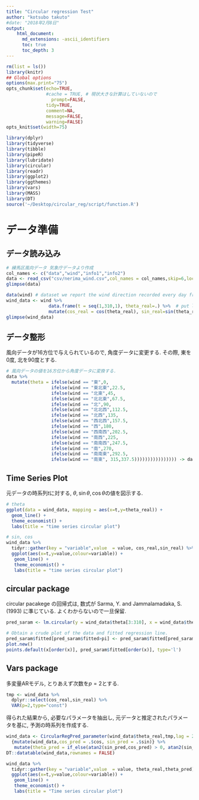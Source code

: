 ```yaml
---
title: "Circular regression Test"
author: "kotsubo takuto"
#date: "2018年2月8日"
output: 
    html_document:
      md_extensions: -ascii_identifiers
      toc: true
      toc_depth: 3
---
```


```r
rm(list = ls())
library(knitr)
## Global options
options(max.print="75")
opts_chunk$set(echo=TRUE,
               #cache = TRUE, # 現状大きな計算はしていないので
	             prompt=FALSE,
               tidy=TRUE,
               comment=NA,
               message=FALSE,
               warning=FALSE)
opts_knit$set(width=75)
```

```r
library(dplyr)
library(tidyverse)
library(tibble)
library(pipeR)
library(lubridate)
library(circular)
library(readr)
library(ggplot2)
library(ggthemes)
library(vars)
library(MASS)
library(DT)
source('~/Desktop/circular_reg/script/function.R')
```

# データ準備

## データ読み込み

```r
# 練馬区風向データ 気象庁データより作成
col_names <- c("data","wind","info1","info2")
data <- read_csv("csv/nerima_wind.csv",col_names = col_names,skip=6,locale=locale(encoding='Shift_JIS'))
glimpse(data)
```

```r
data(wind) # dataset we report the wind direction recorded every day from January 29, 2001 to March 31, 2001 from 3.00am to 4.00am included.
wind_data <- wind %>%  
                data.frame(t = seq(1,310,1), theta_real=.) %>%  # put label
                mutate(cos_real = cos(theta_real), sin_real=sin(theta_real))  
glimpse(wind_data)  
```

## データ整形

風向データが16方位で与えられているので, 角度データに変更する. その際, 東を0度, 北を90度とする.

```r
# 風向データの値を16方位から角度データに変換する.
data %>% 
  mutate(theta = ifelse(wind == "東",0,
                 ifelse(wind == "東北東",22.5,
                 ifelse(wind == "北東",45,
                 ifelse(wind == "北北東",67.5,
                 ifelse(wind == "北",90,
                 ifelse(wind == "北北西",112.5,
                 ifelse(wind == "北西",135,
                 ifelse(wind == "西北西",157.5,
                 ifelse(wind == "西",180,
                 ifelse(wind == "西南西",202.5,
                 ifelse(wind == "南西",225,
                 ifelse(wind == "南南西",247.5,
                 ifelse(wind == "南",270,
                 ifelse(wind == "南南東",292.5,
                 ifelse(wind == "南東", 315,337.5)))))))))))))))) -> data
```

## Time Series Plot

元データの時系列$t$に対する, $\theta, \sin \theta, \cos \theta$の値を図示する.

```r
# theta
ggplot(data = wind_data, mapping = aes(x=t,y=theta_real)) +
  geom_line() + 
  theme_economist() +
  labs(title = "time series circular plot")
```

```r
# sin, cos
wind_data %>% 
  tidyr::gather(key = "variable",value  = value, cos_real,sin_real) %>% 
  ggplot(aes(x=t,y=value,colour=variable)) +
   geom_line() + 
   theme_economist() +
   labs(title = "time series circular plot")
```

## circular package

circular pacakege の回帰式は, 数式が Sarma, Y. and Jammalamadaka, S.(1993) に準じている. よくわからないので一旦保留.

```r
pred_saram <- lm.circular(y = wind_data$theta[3:310], x = wind_data$theta[1:308], type = "c-c", order=2)

# Obtain a crude plot of the data and fitted regression line.
pred_saram$fitted[pred_saram$fitted>pi] <- pred_saram$fitted[pred_saram$fitted>pi] - 2*pi
plot.new()
points.default(x[order(x)], pred_saram$fitted[order(x)], type='l')
```

## Vars package

多変量ARモデル, とりあえず次数を$p=2$とする.

```r
tmp <- wind_data %>% 
  dplyr::select(cos_real,sin_real) %>% 
  VAR(p=2,type="const")
```

得られた結果から, 必要なパラメータを抽出し, 元データと推定されたパラメータを基に, 予測の時系列を作成する.

```r
wind_data <- CircularRegPred_parameter(wind_data$theta_real,tmp,lag = 2) %>% 
  {mutate(wind_data,cos_pred = .$cos, sin_pred = .$sin)} %>% 
   mutate(theta_pred = if_else(atan2(sin_pred,cos_pred) > 0, atan2(sin_pred,cos_pred), atan2(sin_pred,cos_pred) + 2*pi))
DT::datatable(wind_data,rownames = FALSE)
```

```r
wind_data %>% 
  tidyr::gather(key = "variable",value  = value, theta_real,theta_pred) %>% 
  ggplot(aes(x=t,y=value,colour=variable)) +
   geom_line() + 
   theme_economist() +
   labs(title = "Time series circular plot")
```


